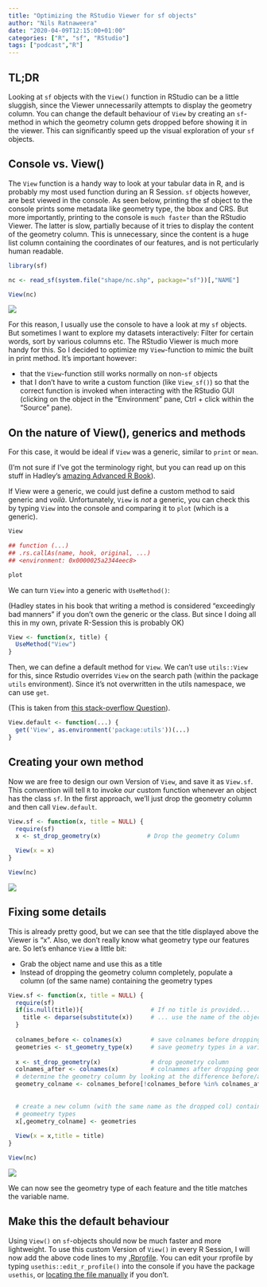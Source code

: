 ```yaml
---
title: "Optimizing the RStudio Viewer for sf objects"
author: "Nils Ratnaweera"
date: "2020-04-09T12:15:00+01:00"
categories: ["R", "sf", "RStudio"]
tags: ["podcast","R"]
---
```


## TL;DR

Looking at `sf` objects with the `View()` function in RStudio can be a little sluggish, since the Viewer unnecessarily attempts to display the geometry column. You can change the default behaviour of `View` by creating an `sf`-method in which the geometry column gets dropped before showing it in the viewer. This can significantly speed up the visual exploration of your `sf` objects.


## Console vs. View()

The `View` function is a handy way to look at your tabular data in R, and is probably my most used function during an R Session. `sf` objects however, are best viewed in the console. As seen below, printing the sf object to the console prints some metadata like geometry type, the bbox and CRS. But more importantly, printing to the console is `much faster` than the RStudio Viewer. The latter is slow, partially because of it tries to display the content of the geometry column. This is unnecessary, since the content is a huge list column containing the coordinates of our features, and is not perticularly human readable.

```r
library(sf)

nc <- read_sf(system.file("shape/nc.shp", package="sf"))[,"NAME"]
```


```r
View(nc)
```

![](/img/viewer_sf_normal.jpg)

For this reason, I usually use the console to have a look at my `sf` objects. But sometimes I want to explore my datasets interactively: Filter for certain words, sort by various columns etc. The RStudio Viewer is much more handy for this. So I decided to optimize my `View`-function to mimic the built in print method. It's important however:

- that the `View`-function still works normally on non-`sf` objects
- that I don't have to write a custom function (like `View_sf()`) so that the correct function is invoked when interacting with the RStudio GUI (clicking on the object in the "Environment" pane, Ctrl + click within the "Source" pane).

## On the nature of View(), generics and methods

For this case, it would be ideal if `View` was a generic, similar to `print` or `mean`. 

(I'm not sure if I've got the terminology right, but you can read up on this stuff in Hadley's [amazing Advanced R Book](https://adv-r.hadley.nz/s3.html#s3-arguments)).

If View were a generic, we could just define a custom method to said generic and *voilà*. Unfortunately, `View` is *not* a generic, you can check this by typing `View` into the console  and comparing it to `plot` (which is a generic).

```r
View
```

```r
## function (...) 
## .rs.callAs(name, hook, original, ...)
## <environment: 0x0000025a2344eec8>
```

```r
plot
```



We can turn `View` into a generic with `UseMethod()`:

(Hadley states in his book that writing a method is considered "exceedingly bad manners" if you don't own the generic or the class. But since I doing all this in my own, private R-Session this is probably OK)

```r
View <- function(x, title) {
  UseMethod("View")
}
```

Then, we can define a default method for `View`. We can't use `utils::View` for this, since Rstudio overrides `View` on the search path (within the package `utils` environment). Since it's not overwritten in the utils namespace, we can use `get`. 

(This is taken from [this stack-overflow Question](https://stackoverflow.com/q/41532300/4139249)).

```r
View.default <- function(...) {
  get('View', as.environment('package:utils'))(...)
}
```

## Creating your own method

Now we are free to design our own Version of `View`, and save it as `View.sf`. This convention will tell `R` to invoke *our* custom function whenever an object has the class `sf`. In the first approach, we'll just drop the geometry column and then call `View.default`.

```r
View.sf <- function(x, title = NULL) {
  require(sf)
  x <- st_drop_geometry(x)             # Drop the geometry Column

  View(x = x) 
}
```



```r
View(nc)
```


![](/img/viewer_sf_custom1.jpg)

## Fixing some details

This is already pretty good, but we can see that the title displayed above the Viewer is "x". Also, we don't really know what geometry type our features are. So let's enhance `View` a little bit:

- Grab the object name and use this as a title
- Instead of dropping the geometry column completely, populate a column (of the same name) containing the geometry types

```r

View.sf <- function(x, title = NULL) {
  require(sf)
  if(is.null(title)){                   # If no title is provided...
    title <- deparse(substitute(x))     # ... use the name of the object
  }
  
  colnames_before <- colnames(x)        # save colnames before dropping geometry-col
  geometries <- st_geometry_type(x)     # save geometry types in a variable
  
  x <- st_drop_geometry(x)              # drop geometry column
  colnames_after <- colnames(x)         # colnammes after dropping geometry-col
  # determine the geometry column by looking at the difference before/after
  geometry_colname <- colnames_before[!colnames_before %in% colnames_after]
  
  
  # create a new column (with the same name as the dropped col) containing the 
  # geomeetry types
  x[,geometry_colname] <- geometries
  
  View(x = x,title = title) 
}
```


```r
View(nc)
```

![](/img/viewer_sf_custom2.jpg)

We can now see the geometry type of each feature and the title matches the variable name.

## Make this the default behaviour

Using `View()` on `sf`-objects should now be much faster and more lightweight. To use this custom Version of `View()` in every R Session, I will now add the above code lines to my [.Rprofile](https://rstats.wtf/r-startup.html#rprofile). You can edit your rprofile by typing `usethis::edit_r_profile()` into the console if you have the package `usethis`, or [locating the file manually](https://stackoverflow.com/q/13735745/4139249) if you don't.


